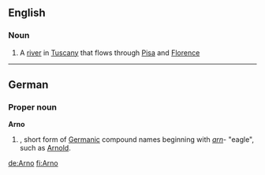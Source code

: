==English==

===Noun===
{{wikipedia}}
{{en-proper noun}}

# A [[river]] in [[Tuscany]] that flows through [[Pisa]] and [[Florence]]

----
==German==

===Proper noun===
'''Arno'''

# {{given name|male|lang=de}}, short form of [[Germanic]] compound names beginning with ''[[arn]]''- "eagle", such as [[Arnold]].

[[de:Arno]]
[[fi:Arno]]